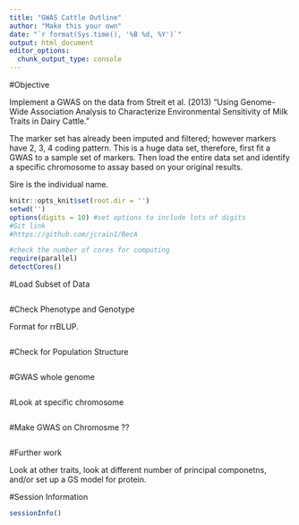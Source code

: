 ```yaml
---
title: "GWAS Cattle Outline"
author: "Make this your own"
date: "`r format(Sys.time(), '%B %d, %Y')`"
output: html_document
editor_options: 
  chunk_output_type: console
---
```

#Objective

Implement a GWAS on the data from Streit et al. (2013) "Using Genome-Wide Association Analysis to Characterize Environmental Sensitivity of Milk Traits in Dairy Cattle."

The marker set has already been imputed and filtered; however markers have 2, 3, 4 coding pattern.  This is a huge data set, therefore, first fit a GWAS to a sample set of markers.  Then load the entire data set and identify a specific chromosome to assay based on your original results.

Sire is the individual name.

```r
knitr::opts_knit$set(root.dir = '')
setwd('')
options(digits = 10) #set options to include lots of digits
#Git link
#https://github.com/jcrain1/BecA

#check the number of cores for computing
require(parallel)
detectCores()
```

#Load Subset of Data
```r

```

#Check Phenotype and Genotype

Format for rrBLUP.
```r

```

#Check for Population Structure
```r


```

#GWAS whole genome
```r


```

#Look at specific chromosome
```r


```

#Make GWAS on Chromosme ??
```r


```

#Further work

Look at other traits, look at different number of principal componetns, and/or set up a GS model for protein. 

#Session Information
```r
sessionInfo()
```